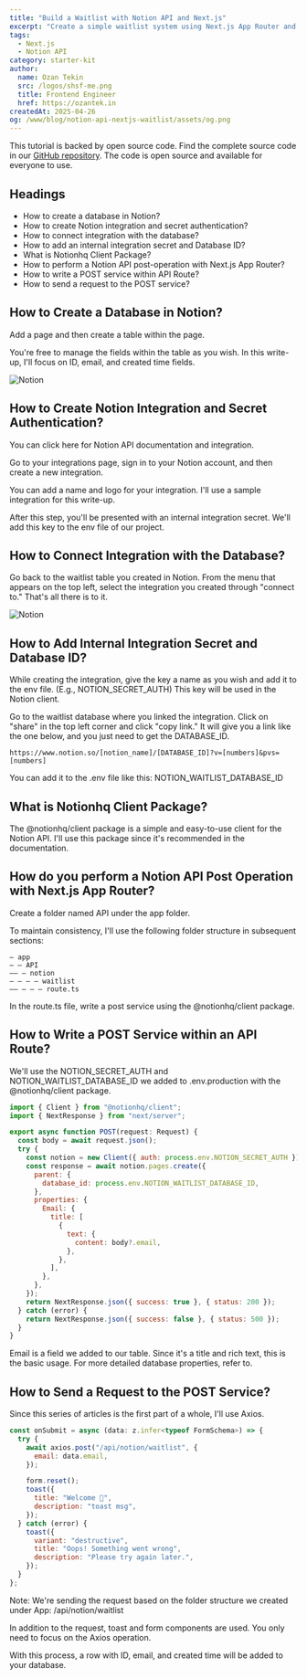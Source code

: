 ```yaml
---
title: "Build a Waitlist with Notion API and Next.js"
excerpt: "Create a simple waitlist system using Next.js App Router and Notion API with step-by-step instructions."
tags:
  - Next.js
  - Notion API
category: starter-kit
author:
  name: Ozan Tekin
  src: /logos/shsf-me.png
  title: Frontend Engineer
  href: https://ozantek.in
createdAt: 2025-04-26
og: /www/blog/notion-api-nextjs-waitlist/assets/og.png
---
```


This tutorial is backed by open source code. Find the complete source code in our [GitHub repository](https://github.com/SHSFWork/notion-nextjs-waitlist-starter-kit). The code is open source and available for everyone to use.

## Headings

- How to create a database in Notion?
- How to create Notion integration and secret authentication?
- How to connect integration with the database?
- How to add an internal integration secret and Database ID?
- What is Notionhq Client Package?
- How to perform a Notion API post-operation with Next.js App Router?
- How to write a POST service within API Route?
- How to send a request to the POST service?

## How to Create a Database in Notion?

Add a page and then create a table within the page.

You're free to manage the fields within the table as you wish. In this write-up, I'll focus on ID, email, and created time fields.

![Notion](./assets/n-1.webp)

## How to Create Notion Integration and Secret Authentication?

You can click here for Notion API documentation and integration.

Go to your integrations page, sign in to your Notion account, and then create a new integration.

You can add a name and logo for your integration. I'll use a sample integration for this write-up.

After this step, you'll be presented with an internal integration secret. We'll add this key to the env file of our project.

## How to Connect Integration with the Database?

Go back to the waitlist table you created in Notion. From the menu that appears on the top left, select the integration you created through "connect to." That's all there is to it.

![Notion](./assets/n-2.webp)

## How to Add Internal Integration Secret and Database ID?

While creating the integration, give the key a name as you wish and add it to the env file. (E.g., NOTION_SECRET_AUTH) This key will be used in the Notion client.

Go to the waitlist database where you linked the integration. Click on "share" in the top left corner and click "copy link." It will give you a link like the one below, and you just need to get the DATABASE_ID.

```
https://www.notion.so/[notion_name]/[DATABASE_ID]?v=[numbers]&pvs=[numbers]
```

You can add it to the .env file like this: NOTION_WAITLIST_DATABASE_ID

## What is Notionhq Client Package?

The @notionhq/client package is a simple and easy-to-use client for the Notion API. I'll use this package since it's recommended in the documentation.

## How do you perform a Notion API Post Operation with Next.js App Router?

Create a folder named API under the app folder.

To maintain consistency, I'll use the following folder structure in subsequent sections:

```
— app
— — API
—— — notion
— — — — waitlist
—— — — — route.ts
```

In the route.ts file, write a post service using the @notionhq/client package.

## How to Write a POST Service within an API Route?

We'll use the NOTION_SECRET_AUTH and NOTION_WAITLIST_DATABASE_ID we added to .env.production with the @notionhq/client package.

```javascript
import { Client } from "@notionhq/client";
import { NextResponse } from "next/server";

export async function POST(request: Request) {
  const body = await request.json();
  try {
    const notion = new Client({ auth: process.env.NOTION_SECRET_AUTH });
    const response = await notion.pages.create({
      parent: {
        database_id: process.env.NOTION_WAITLIST_DATABASE_ID,
      },
      properties: {
        Email: {
          title: [
            {
              text: {
                content: body?.email,
              },
            },
          ],
        },
      },
    });
    return NextResponse.json({ success: true }, { status: 200 });
  } catch (error) {
    return NextResponse.json({ success: false }, { status: 500 });
  }
}
```

Email is a field we added to our table. Since it's a title and rich text, this is the basic usage. For more detailed database properties, refer to.

## How to Send a Request to the POST Service?

Since this series of articles is the first part of a whole, I'll use Axios.

```javascript
const onSubmit = async (data: z.infer<typeof FormSchema>) => {
  try {
    await axios.post("/api/notion/waitlist", {
      email: data.email,
    });

    form.reset();
    toast({
      title: "Welcome 🎊",
      description: "toast msg",
    });
  } catch (error) {
    toast({
      variant: "destructive",
      title: "Oops! Something went wrong",
      description: "Please try again later.",
    });
  }
};
```

Note: We're sending the request based on the folder structure we created under App: /api/notion/waitlist

In addition to the request, toast and form components are used. You only need to focus on the Axios operation.

With this process, a row with ID, email, and created time will be added to your database.

